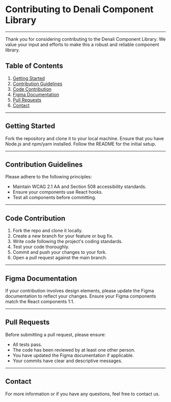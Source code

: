 
<Meta title="Contributing" />

# Contributing to Denali Component Library

---

Thank you for considering contributing to the Denali Component Library. We value your input and efforts to make this a robust and reliable component library.

## Table of Contents

1. [Getting Started](#getting-started)
2. [Contribution Guidelines](#contribution-guidelines)
3. [Code Contribution](#code-contribution)
4. [Figma Documentation](#figma-documentation)
5. [Pull Requests](#pull-requests)
6. [Contact](#contact)

---

## Getting Started

Fork the repository and clone it to your local machine. Ensure that you have Node.js and npm/yarn installed. Follow the README for the initial setup.

---

## Contribution Guidelines

Please adhere to the following principles:

- Maintain WCAG 2.1 AA and Section 508 accessibility standards.
- Ensure your components use React hooks.
- Test all components before committing.

---

## Code Contribution

1. Fork the repo and clone it locally.
2. Create a new branch for your feature or bug fix.
3. Write code following the project's coding standards.
4. Test your code thoroughly.
5. Commit and push your changes to your fork.
6. Open a pull request against the main branch.

---

## Figma Documentation

If your contribution involves design elements, please update the Figma documentation to reflect your changes. Ensure your Figma components match the React components 1:1.

---

## Pull Requests

Before submitting a pull request, please ensure:

- All tests pass.
- The code has been reviewed by at least one other person.
- You have updated the Figma documentation if applicable.
- Your commits have clear and descriptive messages.

---

## Contact

For more information or if you have any questions, feel free to contact us.
